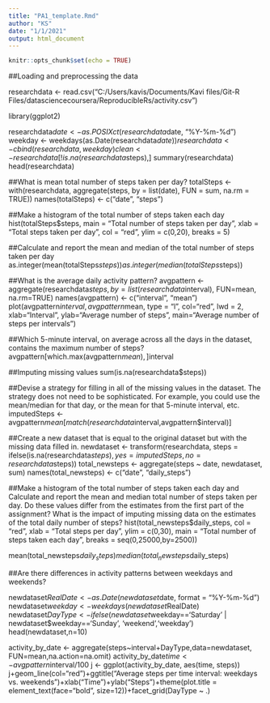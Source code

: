 ```yaml
---
title: "PA1_template.Rmd"
author: "KS"
date: "1/1/2021"
output: html_document
---
```


```r
knitr::opts_chunk$set(echo = TRUE)
```

##Loading and preprocessing the data

researchdata <- read.csv("C:/Users/kavis/Documents/Kavi files/Git-R Files/datasciencecoursera/ReproducibleRs/activity.csv")
        
library(ggplot2)

researchdata$date <- as.POSIXct(researchdata$date, "%Y-%m-%d")
weekday <- weekdays(as.Date(researchdata$date))
researchdata <- cbind(researchdata,weekday)
clean <- researchdata[!is.na(researchdata$steps),]
summary(researchdata)
head(researchdata)

##What is mean total number of steps taken per day?
totalSteps <- with(researchdata, aggregate(steps, 
                                           by = list(date), 
                                           FUN = sum,
                                           na.rm = TRUE))
names(totalSteps) <- c("date", "steps")

##Make a histogram of the total number of steps taken each day
hist(totalSteps$steps, main = "Total number of steps taken per day", 
                       xlab = "Total steps taken per day", 
                       col = "red", 
                       ylim = c(0,20), 
                       breaks = 5)
                       
##Calculate and report the mean and median of the total number of steps taken per day
as.integer(mean(totalSteps$steps))
as.integer(median(totalSteps$steps))

##What is the average daily activity pattern?
avgpattern <- aggregate(researchdata$steps, 
                        by=list(researchdata$interval), 
                        FUN=mean, 
                        na.rm=TRUE)
names(avgpattern) <- c("interval", "mean")
plot(avgpattern$interval, avgpattern$mean, 
                          type = "l", 
                          col="red", 
                          lwd = 2, 
                          xlab="Interval", 
                          ylab="Average number of steps", 
                          main="Average number of steps per intervals")
                                  
##Which 5-minute interval, on average across all the days in the dataset, contains the maximum number of steps?
avgpattern[which.max(avgpattern$mean), ]$interval

##Imputing missing values
sum(is.na(researchdata$steps))

##Devise a strategy for filling in all of the missing values in the dataset. The strategy does not need to be sophisticated. For example, you could use the mean/median for that day, or the mean for that 5-minute interval, etc.
imputedSteps <- avgpattern$mean[match(researchdata$interval,avgpattern$interval)]

##Create a new dataset that is equal to the original dataset but with the missing data filled in.
newdataset <- transform(researchdata, 
                        steps = ifelse(is.na(researchdata$steps), 
                        yes = imputedSteps, 
                        no = researchdata$steps))
total_newsteps <- aggregate(steps ~ date, newdataset, sum)
names(total_newsteps) <- c("date", "daily_steps")

##Make a histogram of the total number of steps taken each day and Calculate and report the mean and median total number of steps taken per day. Do these values differ from the estimates from the first part of the assignment? What is the impact of imputing missing data on the estimates of the total daily number of steps?
hist(total_newsteps$daily_steps, col = "red", 
                                 xlab = "Total steps per day", 
                                 ylim = c(0,30), 
                                 main = "Total number of steps taken each day",                                   breaks = seq(0,25000,by=2500))
                                 
mean(total_newsteps$daily_steps)
median(total_newsteps$daily_steps)

##Are there differences in activity patterns between weekdays and weekends?

        
newdataset$RealDate <- as.Date(newdataset$date, format = "%Y-%m-%d")
newdataset$weekday <- weekdays(newdataset$RealDate)
newdataset$DayType <- ifelse(newdataset$weekday=='Saturday' | newdataset$weekday=='Sunday', 'weekend','weekday')
head(newdataset,n=10)

activity_by_date <- aggregate(steps~interval+DayType,data=newdataset,
                              FUN=mean,na.action=na.omit)
activity_by_date$time <- avgpattern$interval/100
j <- ggplot(activity_by_date, aes(time, steps))
j+geom_line(col="red")+ggtitle("Average steps per time interval: weekdays vs. weekends")+xlab("Time")+ylab("Steps")+theme(plot.title = element_text(face="bold", size=12))+facet_grid(DayType ~ .)


